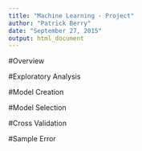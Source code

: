 ```yaml
---
title: "Machine Learning - Project"
author: "Patrick Berry"
date: "September 27, 2015"
output: html_document
---
```


#Overview

#Exploratory Analysis

#Model Creation

#Model Selection

#Cross Validation

#Sample Error


